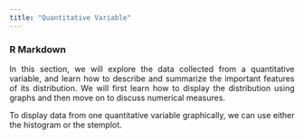 ```yaml
---
title: "Quantitative Variable"
---
```


<style>
body {
text-align: justify}
</style>

### R Markdown

In this section, we will explore the data collected from a quantitative variable, and learn how to describe and summarize the important features of its distribution. We will first learn how to display the distribution using graphs and then move on to discuss numerical measures.

To display data from one quantitative variable graphically, we can use either the histogram or the stemplot.

